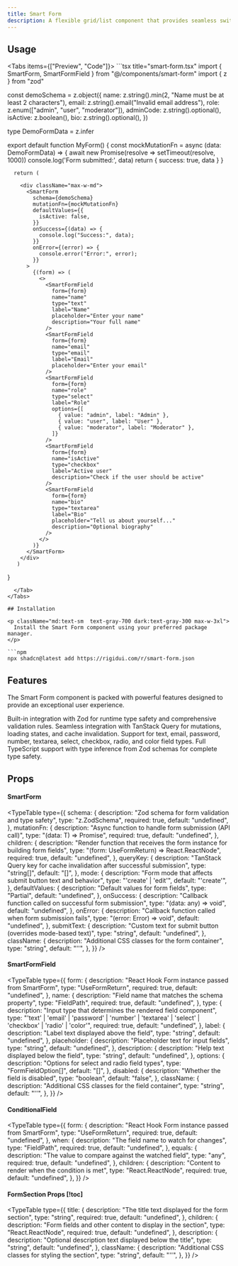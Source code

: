 ```yaml
---
title: Smart Form
description: A flexible grid/list component that provides seamless switching between grid and list layouts with customizable card rendering.
---
```



## Usage

<Tabs items={["Preview", "Code"]}>
  <Tab value="Preview">
    <SmartFormPreview />
  </Tab>
  <Tab value="Code">
    ```tsx title="smart-form.tsx"
import { SmartForm, SmartFormField } from "@/components/smart-form"
import { z } from "zod"

const demoSchema = z.object({
name: z.string().min(2, "Name must be at least 2 characters"),
email: z.string().email("Invalid email address"),
role: z.enum(["admin", "user", "moderator"]),
adminCode: z.string().optional(),
isActive: z.boolean(),
bio: z.string().optional(),
})

type DemoFormData = z.infer<typeof demoSchema>

export default function MyForm() {
      const mockMutationFn = async (data: DemoFormData) => {
        await new Promise(resolve => setTimeout(resolve, 1000))
        console.log('Form submitted:', data)
        return { success: true, data }
      }

      return (

        <div className="max-w-md">
          <SmartForm
            schema={demoSchema}
            mutationFn={mockMutationFn}
            defaultValues={{
              isActive: false,
            }}
            onSuccess={(data) => {
              console.log("Success:", data);
            }}
            onError={(error) => {
              console.error("Error:", error);
            }}
          >
            {(form) => (
              <>
                <SmartFormField
                  form={form}
                  name="name"
                  type="text"
                  label="Name"
                  placeholder="Enter your name"
                  description="Your full name"
                />
                <SmartFormField
                  form={form}
                  name="email"
                  type="email"
                  label="Email"
                  placeholder="Enter your email"
                />
                <SmartFormField
                  form={form}
                  name="role"
                  type="select"
                  label="Role"
                  options={[
                    { value: "admin", label: "Admin" },
                    { value: "user", label: "User" },
                    { value: "moderator", label: "Moderator" },
                  ]}
                />
                <SmartFormField
                  form={form}
                  name="isActive"
                  type="checkbox"
                  label="Active user"
                  description="Check if the user should be active"
                />
                <SmartFormField
                  form={form}
                  name="bio"
                  type="textarea"
                  label="Bio"
                  placeholder="Tell us about yourself..."
                  description="Optional biography"
                />
              </>
            )}
          </SmartForm>
        </div>
       )

}

````
  </Tab>
</Tabs>

## Installation

<p className="md:text-sm  text-gray-700 dark:text-gray-300 max-w-3xl">
  Install the Smart Form component using your preferred package manager.
</p>

```npm
npx shadcn@latest add https://rigidui.com/r/smart-form.json
````

## Features

<p className="md:text-sm mb-4!  text-gray-700 dark:text-gray-300 max-w-3xl">
  The Smart Form component is packed with powerful features designed to provide
  an exceptional user experience.
</p>

<Cards>
  <Card title="Zod Schema Validation">
    Built-in integration with Zod for runtime type safety and comprehensive
    validation rules.
  </Card>
  <Card title="TanStack Query Integration">
    Seamless integration with TanStack Query for mutations, loading states, and
    cache invalidation.
  </Card>
  <Card title="Multiple Field Types">
    Support for text, email, password, number, textarea, select, checkbox,
    radio, and color field types.
  </Card>
  <Card title="TypeScript Support">
    Full TypeScript support with type inference from Zod schemas for complete
    type safety.
  </Card>
</Cards>

## Props

#### SmartForm

<TypeTable
  type={{
    schema: {
      description: "Zod schema for form validation and type safety",
      type: "z.ZodSchema<T>",
      required: true,
      default: "undefined",
    },
    mutationFn: {
      description: "Async function to handle form submission (API call)",
      type: "(data: T) => Promise<any>",
      required: true,
      default: "undefined",
    },
    children: {
      description:
        "Render function that receives the form instance for building form fields",
      type: "(form: UseFormReturn<T>) => React.ReactNode",
      required: true,
      default: "undefined",
    },
    queryKey: {
      description:
        "TanStack Query key for cache invalidation after successful submission",
      type: "string[]",
      default: "[]",
    },
    mode: {
      description: "Form mode that affects submit button text and behavior",
      type: "'create' | 'edit'",
      default: "'create'",
    },
    defaultValues: {
      description: "Default values for form fields",
      type: "Partial<T>",
      default: "undefined",
    },
    onSuccess: {
      description: "Callback function called on successful form submission",
      type: "(data: any) => void",
      default: "undefined",
    },
    onError: {
      description: "Callback function called when form submission fails",
      type: "(error: Error) => void",
      default: "undefined",
    },
    submitText: {
      description: "Custom text for submit button (overrides mode-based text)",
      type: "string",
      default: "undefined",
    },
    className: {
      description: "Additional CSS classes for the form container",
      type: "string",
      default: "''",
    },
  }}
/>

#### SmartFormField

<TypeTable
  type={{
    form: {
      description: "React Hook Form instance passed from SmartForm",
      type: "UseFormReturn<T>",
      required: true,
      default: "undefined",
    },
    name: {
      description: "Field name that matches the schema property",
      type: "FieldPath<T>",
      required: true,
      default: "undefined",
    },
    type: {
      description: "Input type that determines the rendered field component",
      type: "'text' | 'email' | 'password' | 'number' | 'textarea' | 'select' | 'checkbox' | 'radio' | 'color'",
      required: true,
      default: "undefined",
    },
    label: {
      description: "Label text displayed above the field",
      type: "string",
      default: "undefined",
    },
    placeholder: {
      description: "Placeholder text for input fields",
      type: "string",
      default: "undefined",
    },
    description: {
      description: "Help text displayed below the field",
      type: "string",
      default: "undefined",
    },
    options: {
      description: "Options for select and radio field types",
      type: "FormFieldOption[]",
      default: "[]",
    },
    disabled: {
      description: "Whether the field is disabled",
      type: "boolean",
      default: "false",
    },
    className: {
      description: "Additional CSS classes for the field container",
      type: "string",
      default: "''",
    },
  }}
/>

#### ConditionalField

<TypeTable
  type={{
    form: {
      description: "React Hook Form instance passed from SmartForm",
      type: "UseFormReturn<T>",
      required: true,
      default: "undefined",
    },
    when: {
      description: "The field name to watch for changes",
      type: "FieldPath<T>",
      required: true,
      default: "undefined",
    },
    equals: {
      description: "The value to compare against the watched field",
      type: "any",
      required: true,
      default: "undefined",
    },
    children: {
      description: "Content to render when the condition is met",
      type: "React.ReactNode",
      required: true,
      default: "undefined",
    },
  }}
/>

#### FormSection Props [!toc]

<TypeTable
  type={{
    title: {
      description: "The title text displayed for the form section",
      type: "string",
      required: true,
      default: "undefined",
    },
    children: {
      description: "Form fields and other content to display in the section",
      type: "React.ReactNode",
      required: true,
      default: "undefined",
    },
    description: {
      description: "Optional description text displayed below the title",
      type: "string",
      default: "undefined",
    },
    className: {
      description: "Additional CSS classes for styling the section",
      type: "string",
      default: "''",
    },
  }}
/>
